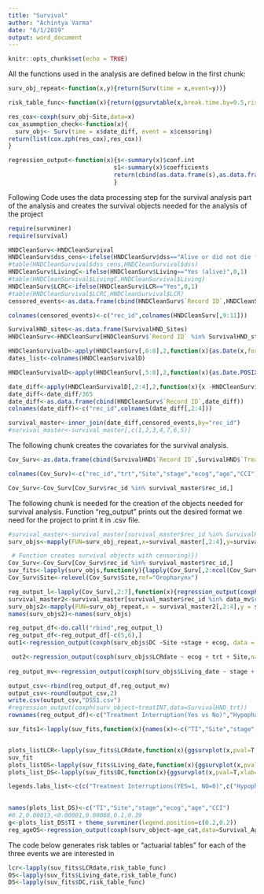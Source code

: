 ```yaml
---
title: "Survival"
author: "Achintya Varma"
date: "6/1/2019"
output: word_document
---
```


```r
knitr::opts_chunk$set(echo = TRUE)
```
All the functions used in the analysis are defined below in the first chunk:
```r
surv_obj_repeat<-function(x,y){return(Surv(time = x,event=y))}

risk_table_func<-function(x){return(ggsurvtable(x,break.time.by=0.5,risk.table.type="percentage"))}

res_cox<-coxph(surv_obj~Site,data=x)
cox_asummption_check<-function(x){
  surv_obj<- Surv(time = x$date_diff, event = x$censoring)
return(list(cox.zph(res_cox),res_cox))
}

regression_output<-function(x){s<-summary(x)$conf.int
                              s1<-summary(x)$coefficients
                              return(cbind(as.data.frame(s),as.data.frame(s1)))
                              }

```

Following Code uses the data processing step for the survival analysis part of the analysis and creates the survival objects needed for the analysis of the project

```r
require(survminer)
require(survival)

HNDCleanSurv<-HNDCleanSurvival
HNDCleanSurv$dss_cens<-ifelse(HNDCleanSurv$dss=="Alive or did not die from HN cancer",0,1)
#table(HNDCleanSurvival$dss_cens,HNDCleanSurvival$dss)
HNDCleanSurv$LivingC<-ifelse(HNDCleanSurv$Living=="Yes (alive)",0,1)
#table(HNDCleanSurvival$LivingC,HNDCleanSurvival$Living)
HNDCleanSurv$LCRC<-ifelse(HNDCleanSurv$LCR=="Yes",0,1)
#table(HNDCleanSurvival$LCRC,HNDCleanSurvival$LCR)
censored_events<-as.data.frame(cbind(HNDCleanSurv$`Record ID`,HNDCleanSurv$dss_cens,HNDCleanSurv$LivingC,HNDCleanSurv$LCRC))

colnames(censored_events)<-c("rec_id",colnames(HNDCleanSurv[,9:11]))

SurvivalHND_sites<-as.data.frame(SurvivalHND_Sites)
HNDCleanSurv<-HNDCleanSurv[HNDCleanSurv$`Record ID` %in% SurvivalHND_stage$record_id,]

HNDCleanSurvivalD<-apply(HNDCleanSurv[,6:8],2,function(x){as.Date(x,format="%m/%d/%Y")})
dates_list<-colnames(HNDCleanSurvivalD)

HNDCleanSurvivalD<-apply(HNDCleanSurv[,5:8],2,function(x){as.Date.POSIXct(x,tz="America/New_York",format = "%m/%d/%Y")})

date_diff<-apply(HNDCleanSurvivalD[,2:4],2,function(x){x -HNDCleanSurvivalD[,1] })
date_diff<-date_diff/365
date_diff<-as.data.frame(cbind(HNDCleanSurv$`Record ID`,date_diff))
colnames(date_diff)<-c("rec_id",colnames(date_diff[,2:4]))

survival_master<-inner_join(date_diff,censored_events,by="rec_id")
#survival_master<-survival_master[,c(1,2,3,4,7,6,5)]

```
The following chunk creates the covariates for the survival analysis.
```r

Cov_Surv<-as.data.frame(cbind(SurvivalHND$`Record ID`,SurvivalHND$`Treatment interrupted`,SurvivalHND$`Site Multiple Choice-Drop Down (only one choice)`,SurvivalHND$`Stage for Cox Regression`,SurvivalHND$`ECOG for Cox Regression`,SurvivalHND$`Age for cox`,SurvivalHND$`CCI for Cox Regression`))

colnames(Cov_Surv)<-c("rec_id","trt","Site","stage","ecog","age","CCI")

Cov_Surv<-Cov_Surv[Cov_Surv$rec_id %in% survival_master$rec_id,]

```
The following chunk is needed for the creation of the objects needed for survival analysis. Function "reg_output" prints out the desired format we need for the project to print it in .csv file. 

```r
#survival_master<-survival_master[survival_master$rec_id %in% SurvivalHND_Sites$record_id,]
surv_objs<-mapply(FUN=surv_obj_repeat,x=survival_master[,2:4],y=survival_master[,5:7])

 # Function creates survival objects with censoring)})
Cov_Surv<-Cov_Surv[Cov_Surv$rec_id %in% survival_master$rec_id,]
suv_fits<-lapply(surv_objs,function(y){lapply(Cov_Surv[,2:ncol(Cov_Surv)],function(x){surv_fit(y~x,data=Cov_Surv)})})
Cov_Surv$Site<-relevel(Cov_Surv$Site,ref="Oropharynx")

reg_output_l<-lapply(Cov_Surv[,2:7],function(x){regression_output(coxph(surv_objs$DC~x))}) # prepares all the outputs for DC for univariate 
survival_master2<-survival_master[survival_master$rec_id %in% data_mv$record_id,]
surv_objs2<-mapply(FUN=surv_obj_repeat,x = survival_master2[,2:4],y = survival_master2[,5:7])
names(surv_objs2)<-names(surv_objs)

reg_output_df<-do.call("rbind",reg_output_l)
reg_output_df<-reg_output_df[-c(5,6),]
out1<-regression_output(coxph(surv_objs$DC ~Site +stage + ecog, data = Cov_Surv,na.action = na.omit))

 out2<-regression_output(coxph(surv_objs$LCRdate ~ ecog + trt + Site,na.action = na.omit, data = Cov_Surv))
 
reg_output_mv<-regression_output(coxph(surv_objs$Living_date ~ stage + Site+age,data=Cov_Surv,na.action = na.omit))

output_csv<-rbind(reg_output_df,reg_output_mv)
output_csv<-round(output_csv,2)
write.csv(output_csv,"DSS1.csv")
#regression_output(coxph(surv_object~treatINT,data=SurvivalHND_trt))
rownames(reg_output_df)<-c("Treatment Interruption(Yes vs No)","Hypopharynx","Larynx","Oral Cavity","Nasopharynx","Stage III/IV","Ecog1","ECOG II/III/IV","Age 80+","CCI 7+")

suv_fits1<-lapply(suv_fits,function(x){names(x)<-c("TI","Site","stage","ecog","age","CCI")}) # rename all the nested lists 


plots_listLCR<-lapply(suv_fits$LCRdate,function(x){ggsurvplot(x,pval=T,xlab="Time(years)",ylab="Locoregional Control",data=Cov_Surv)})
suv_fit
plots_listOS<-lapply(suv_fits$Living_date,function(x){ggsurvplot(x,pval=T,xlab="Time(years)",ylab="Overall Survival",data=Cov_Surv)})
plots_list_DS<-lapply(suv_fits$DC,function(x){ggsurvplot(x,pval=T,xlab="Time(years)",ylab = "Disease Specific Survival",data=Cov_Surv)})

legends.labs_list<-c(c("Treatment Interruptions(YES=1, NO=0)",c("Hypopharynx","Larynx","Oral Cavity","Nasopharynx","Oropharynx"),c("Stage I or Stage II","Stage III or Stage IV"),c("Ecog 0","Ecog 1","Ecog 2/3/4"),c("70-80","80+"),c("CCI= 5/6","CCI=7+"))
                     

names(plots_list_DS)<-c("TI","Site","stage","ecog","age","CCI")
#0.2,0.00013,<0.00001,0.00068,0.1,0.39
g<-plots_list_DS$TI + theme_survminer(legend.position=c(0.2,0.2))
reg_ageOS<-regression_output(coxph(surv_object~age_cat,data=Survival_Age))


```

The code below generates risk tables or "actuarial tables" for each of the three events we are interested in
```r

lcr<-lapply(suv_fits$LCRdate,risk_table_func)
OS<-lapply(suv_fits$Living_date,risk_table_func)
DS<-lapply(suv_fits$DC,risk_table_func)

```

